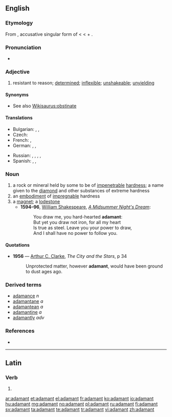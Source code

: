 ==English==
{{wikipedia}}

===Etymology===
From {{etyl|la}} {{term|adamantem|||lang=la}}, accusative singular form of {{term|adamas|adamās|hard as steel|lang=la}} < {{etyl|grc}} {{term|sc=polytonic|ἀδάμας|tr=adamas||invincible}} < {{term|sc=polytonic|ἀ-|tr=a-||not}} + {{term|sc=polytonic|δαμάζω|tr=damazo||I tame}}.

===Pronunciation===
* {{audio|En-us-adamant.ogg|Audio (US)}}

===Adjective===
{{en-adj}}

# resistant to reason; [[determined]]; [[inflexible]]; [[unshakeable]]; [[unyielding]]

====Synonyms====
* See also [[Wikisaurus:obstinate]]

====Translations====
{{trans-top|resistant to reason; determined; inflexible; unshakeable; unyielding}}
* Bulgarian: {{t|bg|твърд}},  {{t|bg|неподатлив}},  {{t|bg|непреклонен}}
* Czech: {{t|cs|neoblomný}}
* French: {{t+|fr|inflexible}}, {{t+|fr|catégorique}}
* German: {{t|de|unnachgiebig}}, {{t|de|unerbittlich}}, {{t+|de|felsenfest}}
{{trans-mid}}
* Russian: {{t|ru|неподатливый|tr=n'epodátlivyj}}, {{t|ru|непреклонный|tr=n'epr'eklónnyj}}, {{t|ru|категоричный|tr=kat'egoríčnyj}}, {{t|ru|непоколебимый|tr=n'epokol'ebímyj}}, {{t+|ru|твёрдый|tr=tv'órdyj}}
* Spanish: {{t+|es|firme}}, {{t|es|categórico}}, {{t|es|inflexible}}
{{trans-bottom}}

===Noun===
{{en-noun}}

# a rock or mineral held by some to be of [[impenetrable]] [[hardness]]; a name given to the [[diamond]] and other substances of extreme hardness
# an [[embodiment]] of [[impregnable]] hardness
# a [[magnet]]; a [[lodestone]]
#*'''1594&ndash;96''', [[w:William Shakespeare|William Shakespeare]], ''[[w:A Midsummer Night's Dream|A Midsummer Night's Dream]]'':
#*:You draw me, you hard-hearted '''adamant''':
#*:But yet you draw not iron, for all my heart
#*:Is true as steel. Leave you your power to draw,
#*:And I shall have no power to follow you.

====Quotations====
* '''1956''' — [[w:Arthur C. Clarke|Arthur C. Clarke]], ''The City and the Stars'', p 34
*: Unprotected matter, however '''adamant''', would have been ground to dust ages ago.

===Derived terms===
* [[adamance]] ''n''
* [[adamantane]] ''a''
* [[adamantean]] ''a''
* [[adamantine]] ''a''
* [[adamantly]] ''adv''

===References===
* {{R:Webster 1913}}

----

==Latin==

===Verb===
{{la-verb-form|adamant}}

# {{conjugation of|adamo|adamō|3|p|pres|act|ind|lang=la}}

[[ar:adamant]]
[[et:adamant]]
[[el:adamant]]
[[fr:adamant]]
[[ko:adamant]]
[[io:adamant]]
[[hu:adamant]]
[[mg:adamant]]
[[no:adamant]]
[[pl:adamant]]
[[ru:adamant]]
[[fi:adamant]]
[[sv:adamant]]
[[ta:adamant]]
[[te:adamant]]
[[tr:adamant]]
[[vi:adamant]]
[[zh:adamant]]